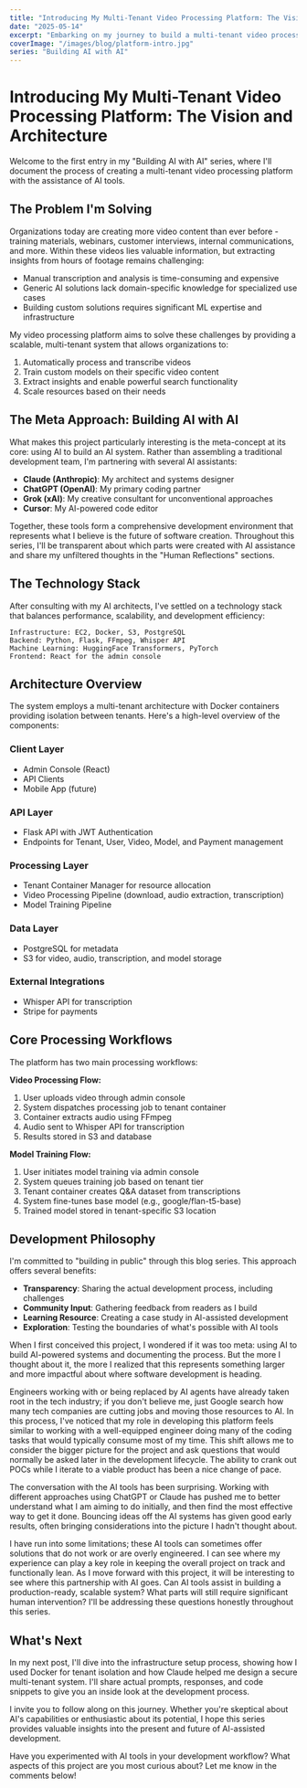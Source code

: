 ```yaml
---
title: "Introducing My Multi-Tenant Video Processing Platform: The Vision and Architecture"
date: "2025-05-14"
excerpt: "Embarking on my journey to build a multi-tenant video processing platform using AI assistance. Learn about the vision, architecture, and development philosophy."
coverImage: "/images/blog/platform-intro.jpg"
series: "Building AI with AI"
---
```


# Introducing My Multi-Tenant Video Processing Platform: The Vision and Architecture

Welcome to the first entry in my "Building AI with AI" series, where I'll document the process of creating a multi-tenant video processing platform with the assistance of AI tools.

## The Problem I'm Solving

Organizations today are creating more video content than ever before - training materials, webinars, customer interviews, internal communications, and more. Within these videos lies valuable information, but extracting insights from hours of footage remains challenging:

- Manual transcription and analysis is time-consuming and expensive
- Generic AI solutions lack domain-specific knowledge for specialized use cases
- Building custom solutions requires significant ML expertise and infrastructure

My video processing platform aims to solve these challenges by providing a scalable, multi-tenant system that allows organizations to:

1. Automatically process and transcribe videos
2. Train custom models on their specific video content
3. Extract insights and enable powerful search functionality
4. Scale resources based on their needs

## The Meta Approach: Building AI with AI

What makes this project particularly interesting is the meta-concept at its core: using AI to build an AI system. Rather than assembling a traditional development team, I'm partnering with several AI assistants:

- **Claude (Anthropic)**: My architect and systems designer
- **ChatGPT (OpenAI)**: My primary coding partner
- **Grok (xAI)**: My creative consultant for unconventional approaches
- **Cursor**: My AI-powered code editor

Together, these tools form a comprehensive development environment that represents what I believe is the future of software creation. Throughout this series, I'll be transparent about which parts were created with AI assistance and share my unfiltered thoughts in the "Human Reflections" sections.

## The Technology Stack

After consulting with my AI architects, I've settled on a technology stack that balances performance, scalability, and development efficiency:

```
Infrastructure: EC2, Docker, S3, PostgreSQL
Backend: Python, Flask, FFmpeg, Whisper API
Machine Learning: HuggingFace Transformers, PyTorch
Frontend: React for the admin console
```

## Architecture Overview

The system employs a multi-tenant architecture with Docker containers providing isolation between tenants. Here's a high-level overview of the components:

### Client Layer
- Admin Console (React)
- API Clients
- Mobile App (future)

### API Layer
- Flask API with JWT Authentication
- Endpoints for Tenant, User, Video, Model, and Payment management

### Processing Layer
- Tenant Container Manager for resource allocation
- Video Processing Pipeline (download, audio extraction, transcription)
- Model Training Pipeline

### Data Layer
- PostgreSQL for metadata
- S3 for video, audio, transcription, and model storage

### External Integrations
- Whisper API for transcription
- Stripe for payments

## Core Processing Workflows

The platform has two main processing workflows:

**Video Processing Flow:**
1. User uploads video through admin console
2. System dispatches processing job to tenant container
3. Container extracts audio using FFmpeg
4. Audio sent to Whisper API for transcription
5. Results stored in S3 and database

**Model Training Flow:**
1. User initiates model training via admin console
2. System queues training job based on tenant tier
3. Tenant container creates Q&A dataset from transcriptions
4. System fine-tunes base model (e.g., google/flan-t5-base)
5. Trained model stored in tenant-specific S3 location

## Development Philosophy

I'm committed to "building in public" through this blog series. This approach offers several benefits:

- **Transparency**: Sharing the actual development process, including challenges
- **Community Input**: Gathering feedback from readers as I build
- **Learning Resource**: Creating a case study in AI-assisted development
- **Exploration**: Testing the boundaries of what's possible with AI tools

<HumanReflection>
When I first conceived this project, I wondered if it was too meta: using AI to build AI-powered systems and documenting the process. But the more I thought about it, the more I realized that this represents something larger and more impactful about where software development is heading.

Engineers working with or being replaced by AI agents have already taken root in the tech industry; if you don't believe me, just Google search how many tech companies are cutting jobs and moving those resources to AI. In this process, I've noticed that my role in developing this platform feels similar to working with a well-equipped engineer doing many of the coding tasks that would typically consume most of my time. This shift allows me to consider the bigger picture for the project and ask questions that would normally be asked later in the development lifecycle. The ability to crank out POCs while I iterate to a viable product has been a nice change of pace.

The conversation with the AI tools has been surprising. Working with different approaches using ChatGPT or Claude has pushed me to better understand what I am aiming to do initially, and then find the most effective way to get it done. Bouncing ideas off the AI systems has given good early results, often bringing considerations into the picture I hadn't thought about.

I have run into some limitations; these AI tools can sometimes offer solutions that do not work or are overly engineered. I can see where my experience can play a key role in keeping the overall project on track and functionally lean.
As I move forward with this project, it will be interesting to see where this partnership with AI goes. Can AI tools assist in building a production-ready, scalable system? What parts will still require significant human intervention? I'll be addressing these questions honestly throughout this series.
</HumanReflection>

## What's Next

In my next post, I'll dive into the infrastructure setup process, showing how I used Docker for tenant isolation and how Claude helped me design a secure multi-tenant system. I'll share actual prompts, responses, and code snippets to give you an inside look at the development process.

I invite you to follow along on this journey. Whether you're skeptical about AI's capabilities or enthusiastic about its potential, I hope this series provides valuable insights into the present and future of AI-assisted development.

Have you experimented with AI tools in your development workflow? What aspects of this project are you most curious about? Let me know in the comments below!